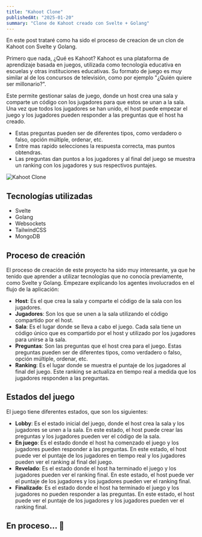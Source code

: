 ```yaml
---
title: "Kahoot Clone"
publishedAt: "2025-01-20"
summary: "Clone de Kahoot creado con Svelte + Golang"
---
```


En este post trataré como ha sido el proceso de creacion de un clon de Kahoot con Svelte y Golang. 

Primero que nada, ¿Qué es Kahoot? Kahoot es una plataforma de aprendizaje basada en juegos, utilizada como tecnología educativa en escuelas y otras instituciones educativas. Su formato de juego es muy similar al de los concursos de televisión, como por ejemplo "¿Quién quiere ser millonario?".

Este permite gestionar salas de juego, donde un host crea una sala y comparte un código con los jugadores para que estos se unan a la sala. Una vez que todos los jugadores se han unido, el host puede empezar el juego y los jugadores pueden responder a las preguntas que el host ha creado.
* Estas preguntas pueden ser de diferentes tipos, como verdadero o falso, opción múltiple, ordenar, etc.  
* Entre mas rapido selecciones la respuesta correcta, mas puntos obtendras.
* Las preguntas dan puntos a los jugadores y al final del juego se muestra un ranking con los jugadores y sus respectivos puntajes.  

![Kahoot Clone](/blogs/kahoot-app.png)

## Tecnologías utilizadas

- Svelte
- Golang
- Websockets
- TailwindCSS
- MongoDB

## Proceso de creación

El proceso de creación de este proyecto ha sido muy interesante, ya que he tenido que aprender a utilizar tecnologías que no conocía previamente, como Svelte y Golang. 
Empezare explicando los agentes involucrados en el flujo de la aplicación:

- **Host**: Es el que crea la sala y comparte el código de la sala con los jugadores.
- **Jugadores**: Son los que se unen a la sala utilizando el código compartido por el host.
- **Sala**: Es el lugar donde se lleva a cabo el juego. Cada sala tiene un código único que es compartido por el host y utilizado por los jugadores para unirse a la sala.
- **Preguntas**: Son las preguntas que el host crea para el juego. Estas preguntas pueden ser de diferentes tipos, como verdadero o falso, opción múltiple, ordenar, etc.
- **Ranking**: Es el lugar donde se muestra el puntaje de los jugadores al final del juego. Este ranking se actualiza en tiempo real a medida que los jugadores responden a las preguntas.

## Estados del juego
El juego tiene diferentes estados, que son los siguientes:

- **Lobby**: Es el estado inicial del juego, donde el host crea la sala y los jugadores se unen a la sala. En este estado, el host puede crear las preguntas y los jugadores pueden ver el código de la sala.
- **En juego**: Es el estado donde el host ha comenzado el juego y los jugadores pueden responder a las preguntas. En este estado, el host puede ver el puntaje de los jugadores en tiempo real y los jugadores pueden ver el ranking al final del juego.
- **Revelado**: Es el estado donde el host ha terminado el juego y los jugadores pueden ver el ranking final. En este estado, el host puede ver el puntaje de los jugadores y los jugadores pueden ver el ranking final.
- **Finalizado**: Es el estado donde el host ha terminado el juego y los jugadores no pueden responder a las preguntas. En este estado, el host puede ver el puntaje de los jugadores y los jugadores pueden ver el ranking final.

## En proceso... 🚧


